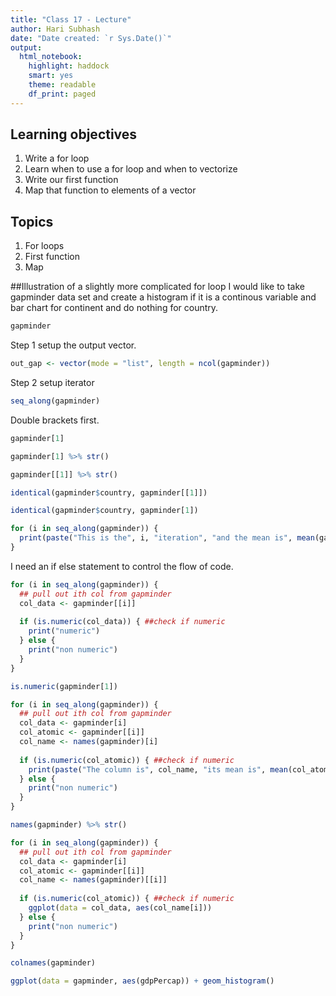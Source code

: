 ```yaml
---
title: "Class 17 - Lecture"
author: Hari Subhash
date: "Date created: `r Sys.Date()`"
output:
  html_notebook:
    highlight: haddock
    smart: yes
    theme: readable
    df_print: paged
---
```


## **Learning objectives**
1. Write a for loop
2. Learn when to use a for loop and when to vectorize
3. Write our first function
4. Map that function to elements of a vector

## **Topics**
1. For loops
2. First function
3. Map

##Illustration of a slightly more complicated for loop
I would like to take gapminder data set and create a histogram if it is a continous variable and bar chart for  continent and do nothing for country.


```r
gapminder
```


Step 1 setup the output vector.
```r
out_gap <- vector(mode = "list", length = ncol(gapminder))

```


Step 2 setup iterator

```r
seq_along(gapminder)
```

Double brackets first.

```r
gapminder[1]
```

```r
gapminder[1] %>% str()
```

```r
gapminder[[1]] %>% str()
```

```r
identical(gapminder$country, gapminder[[1]])
```

```r
identical(gapminder$country, gapminder[1])
```

```r
for (i in seq_along(gapminder)) {
  print(paste("This is the", i, "iteration", "and the mean is", mean(gapminder[[i]])))
}
```

I need an if else statement to control the flow of code.
```r
for (i in seq_along(gapminder)) {
  ## pull out ith col from gapminder
  col_data <- gapminder[[i]]
  
  if (is.numeric(col_data)) { ##check if numeric
    print("numeric")
  } else {
    print("non numeric")
  }
}

```


```r
is.numeric(gapminder[1])
```

```r
for (i in seq_along(gapminder)) {
  ## pull out ith col from gapminder
  col_data <- gapminder[i]
  col_atomic <- gapminder[[i]]
  col_name <- names(gapminder)[i]
  
  if (is.numeric(col_atomic)) { ##check if numeric
    print(paste("The column is", col_name, "its mean is", mean(col_atomic)))
  } else {
    print("non numeric")
  }
}
```

```r
names(gapminder) %>% str()
```


```r
for (i in seq_along(gapminder)) {
  ## pull out ith col from gapminder
  col_data <- gapminder[i]
  col_atomic <- gapminder[[i]]
  col_name <- names(gapminder)[[i]]
  
  if (is.numeric(col_atomic)) { ##check if numeric
    ggplot(data = col_data, aes(col_name[i]))
  } else {
    print("non numeric")
  }
}
```

```r
colnames(gapminder)
```

```r
ggplot(data = gapminder, aes(gdpPercap)) + geom_histogram()
```
















